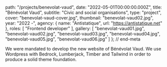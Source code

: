 
  path: "/projects/benevolat-vaud",
  date: "2022-05-01T00:00:00.000Z",
  title: "Bénévolat Vaud",
  subtitle: "Civic and social organisations",
  type: "project",
  cover: "benevolat-vaud-cover.jpg",
  thumbnail: "benevolat-vaud02.jpg",
  year: "2022 -",
  agency: {
    name: "Antistatique",
    url: "https://antistatique.net"
  },
  roles: [
    "Frontend developer"
  ],
  gallery: [
    "benevolat-vaud01.jpg",
    "benevolat-vaud02.jpg",
    "benevolat-vaud03.jpg",
    "benevolat-vaud04.jpg",
    "benevolat-vaud05.jpg",
    "benevolat-vaud06.jpg"
  ]
}; // end-meta

We were mandated to develop the new website of Bénévolat Vaud. We use Wordpress with Bedrock, Lumberjack, Timber and Tailwind in order to produce a solid theme foundation.
